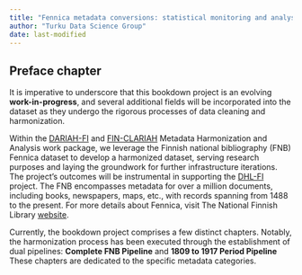 ```yaml
---
title: "Fennica metadata conversions: statistical monitoring and analysis"
author: "Turku Data Science Group"
date: last-modified
---
```


## Preface chapter

It is imperative to underscore that this bookdown project is an evolving **work-in-progress**, and several additional fields will be incorporated into the dataset as they undergo the rigorous processes of data cleaning and harmonization.

Within the [DARIAH-FI](https://www.dariah.fi/metadata-harmonization-and-analysis/) and [FIN-CLARIAH](https://www.kielipankki.fi/organization/fin-clariah/) Metadata Harmonization and Analysis work package, we leverage the Finnish national bibliography (FNB) Fennica dataset to develop a harmonized dataset, serving research purposes and laying the groundwork for further infrastructure iterations. The project's outcomes will be instrumental in supporting the [DHL-FI](https://sites.utu.fi/digital-history-literature-finland/) project. The FNB encompasses metadata for over a million documents, including books, newspapers, maps, etc., with records spanning from 1488 to the present. For more details about Fennica, visit The National Finnish Library [website](https://www.kansalliskirjasto.fi/en/services/fennica-finnish-national-bibliography).

Currently, the bookdown project comprises a few distinct chapters. Notably, the harmonization process has been executed through the establishment of dual pipelines: **Complete FNB Pipeline** and **1809 to 1917 Period Pipeline** These chapters are dedicated to the specific metadata categories.
